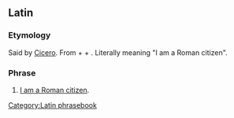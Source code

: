 ==Latin==
{{wikipedia}}

===Etymology===
Said by [[w:en:Cicero|Cicero]]. From {{m|la|cīvis||a citizen}} + {{m|la|rōmānus||Roman}} + {{term|sum||I am|lang=la}}. Literally meaning "I am a Roman citizen".

===Phrase===
{{head|la|phrase|head=[[cīvis]] [[rōmānus]] [[sum]]}}

# [[Appendix:I am (ethnicity)|I am a Roman citizen]].

[[Category:Latin phrasebook]]